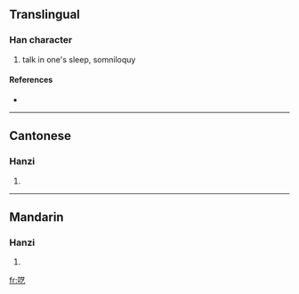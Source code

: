 {{also|囈}}
==Translingual==

===Han character===
{{Han char|rn=30|rad=口|as=04|sn=7|four=|canj=口廿弓 (RTN)}}

# talk in one's sleep, somniloquy

====References====
* {{Han ref|kx=0181.191|hdz=10585.090|uh=5453|ud=21587}}

----

==Cantonese==

===Hanzi===
{{yue-hanzi|jyut=|y=ngai6|tra=囈}}

# {{defn|Cantonese}}

----

==Mandarin==

===Hanzi===
{{cmn-hanzi|tra=囈|pin=[[yì]] ([[yi4]])|wg=i<sup>4</sup>}}

# {{defn|Mandarin}}

[[fr:呓]]